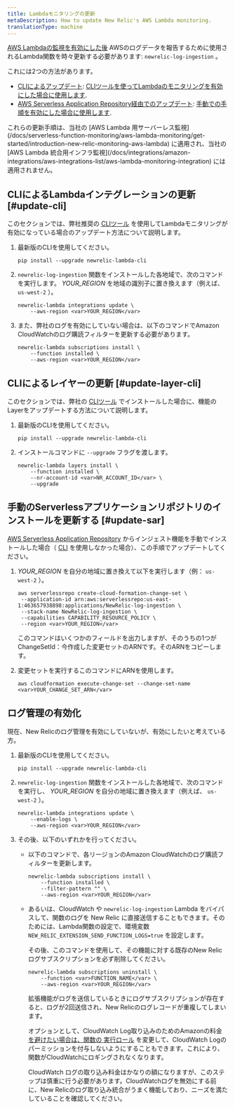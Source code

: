 ```yaml
---
title: Lambdaモニタリングの更新
metaDescription: How to update New Relic's AWS Lambda monitoring.
translationType: machine
---
```


[AWS Lambdaの監視を有効にした後](/docs/serverless-function-monitoring/aws-lambda-monitoring/get-started/enable-new-relic-monitoring-aws-lambda) AWSのログデータを報告するために使用されるLambda関数を時々更新する必要があります: `newrelic-log-ingestion` 。

これには2つの方法があります。

* [CLIによるアップデート](#update-cli): [CLIツールを使ってLambdaのモニタリングを有効にした場合に使用します](/docs/serverless-function-monitoring/aws-lambda-monitoring/enable-lambda-monitoring/account-linking/#rec).
* [AWS Serverless Application Repository経由でのアップデート](#update-sar): [手動での手順を有効にした場合に使用します](/docs/serverless-function-monitoring/aws-lambda-monitoring/get-started/enable-new-relic-monitoring-aws-lambda#manual-nr-lambda).

<Callout variant="important">
  これらの更新手順は、当社の [AWS Lambda 用サーバーレス監視](/docs/serverless-function-monitoring/aws-lambda-monitoring/get-started/introduction-new-relic-monitoring-aws-lambda) に適用され、当社の [AWS Lambda 統合用インフラ監視](/docs/integrations/amazon-integrations/aws-integrations-list/aws-lambda-monitoring-integration) には適用されません。
</Callout>

## CLIによるLambdaインテグレーションの更新 [#update-cli]

このセクションでは、弊社推奨の [CLIツール](/docs/serverless-function-monitoring/aws-lambda-monitoring/get-started/enable-new-relic-monitoring-aws-lambda#cli) を使用してLambdaモニタリングが有効になっている場合のアップデート方法について説明します。

1. 最新版のCLIを使用してください。

   ```
   pip install --upgrade newrelic-lambda-cli
   ```

2. `newrelic-log-ingestion` 関数をインストールした各地域で、次のコマンドを実行します。 <var>YOUR_REGION</var> を地域の識別子に置き換えます（例えば、 `us-west-2` ）。

   ```
   newrelic-lambda integrations update \
       --aws-region <var>YOUR_REGION</var>
   ```

3. また、弊社のログを有効にしていない場合は、以下のコマンドでAmazon CloudWatchのログ購読フィルターを更新する必要があります。

   ```
   newrelic-lambda subscriptions install \
       --function installed \
       --aws-region <var>YOUR_REGION</var>
   ```

## CLIによるレイヤーの更新 [#update-layer-cli]

このセクションでは、弊社の [CLIツール](/docs/serverless-function-monitoring/aws-lambda-monitoring/get-started/enable-new-relic-monitoring-aws-lambda#cli) でインストールした場合に、機能のLayerをアップデートする方法について説明します。

1. 最新版のCLIを使用してください。

   ```
   pip install --upgrade newrelic-lambda-cli
   ```

2. インストールコマンドに `--upgrade` フラグを渡します。

   ```
   newrelic-lambda layers install \
       --function installed \
       --nr-account-id <var>NR_ACCOUNT_ID</var> \
       --upgrade
   ```

## 手動のServerlessアプリケーションリポジトリのインストールを更新する [#update-sar]

[AWS Serverless Application Repository](/docs/serverless-function-monitoring/aws-lambda-monitoring/get-started/enable-new-relic-monitoring-aws-lambda#manual-nr-lambda) からインジェスト機能を手動でインストールした場合（ [CLI](/docs/serverless-function-monitoring/aws-lambda-monitoring/get-started/enable-new-relic-monitoring-aws-lambda#cli) を使用しなかった場合）、この手順でアップデートしてください。

1. <var>YOUR_REGION</var> を自分の地域に置き換えて以下を実行します（例： `us-west-2` ）。

   ```
   aws serverlessrepo create-cloud-formation-change-set \
    --application-id arn:aws:serverlessrepo:us-east-1:463657938898:applications/NewRelic-log-ingestion \
    --stack-name NewRelic-log-ingestion \
    --capabilities CAPABILITY_RESOURCE_POLICY \
    --region <var>YOUR_REGION</var>
   ```

   このコマンドはいくつかのフィールドを出力しますが、そのうちの1つがChangeSetId：今作成した変更セットのARNです。そのARNをコピーします。

2. 変更セットを実行するこのコマンドにARNを使用します。

   ```
   aws cloudformation execute-change-set --change-set-name <var>YOUR_CHANGE_SET_ARN</var>
   ```

## ログ管理の有効化

現在、New Relicのログ管理を有効にしていないが、有効にしたいと考えている方。

1. 最新版のCLIを使用してください。

   ```
   pip install --upgrade newrelic-lambda-cli
   ```

2. `newrelic-log-ingestion` 関数をインストールした各地域で、次のコマンドを実行し、 <var>YOUR_REGION</var> を自分の地域に置き換えます（例えば、 `us-west-2` ）。

   ```
   newrelic-lambda integrations update \
       --enable-logs \
       --aws-region <var>YOUR_REGION</var>
   ```

3. その後、以下のいずれかを行ってください。

   * 以下のコマンドで、各リージョンのAmazon CloudWatchのログ購読フィルターを更新します。

     ```
     newrelic-lambda subscriptions install \
         --function installed \
         --filter-pattern "" \
         --aws-region <var>YOUR_REGION</var>
     ```

   * あるいは、CloudWatch や `newrelic-log-ingestion` Lambda をバイパスして、関数のログを New Relic に直接送信することもできます。そのためには、Lambda関数の設定で、環境変数 `NEW_RELIC_EXTENSION_SEND_FUNCTION_LOGS=true` を設定します。

     その後、このコマンドを使用して、その機能に対する既存のNew Relicログサブスクリプションを必ず削除してください。

     ```
     newrelic-lambda subscriptions uninstall \
         --function <var>FUNCTION_NAME</var> \
         --aws-region <var>YOUR_REGION</var>
     ```

     拡張機能がログを送信しているときにログサブスクリプションが存在すると、ログが2回送信され、New Relicのログレコードが重複してしまいます。

     オプションとして、CloudWatch Log取り込みのためのAmazonの料金 [を避けたい場合は、関数の ](https://aws.amazon.com/cloudwatch/pricing/#Paid_tier)[実行ロール](https://docs.aws.amazon.com/lambda/latest/dg/lambda-intro-execution-role.html) を変更して、CloudWatch Logのパーミッションを付与しないようにすることもできます。これにより、関数がCloudWatchにロギングされなくなります。

     <Callout variant="caution">
       CloudWatch ログの取り込み料金はかなりの額になりますが、このステップは慎重に行う必要があります。CloudWatchログを無効にする前に、New Relicのログ取り込み統合がうまく機能しており、ニーズを満たしていることを確認してください。
     </Callout>
